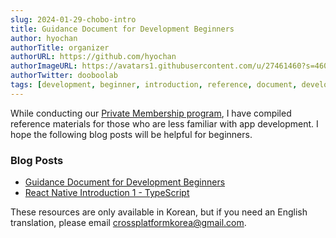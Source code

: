```yaml
---
slug: 2024-01-29-chobo-intro
title: Guidance Document for Development Beginners
author: hyochan
authorTitle: organizer
authorURL: https://github.com/hyochan
authorImageURL: https://avatars1.githubusercontent.com/u/27461460?s=460&u=b5860875e26d33fd70fd210f4ea74f81cdf9d99b&v=4
authorTwitter: dooboolab
tags: [development, beginner, introduction, reference, document, developer, programmer, programming]
---
```



While conducting our [Private Membership program](https://crossplatformkorea.com/docs/current/membership), I have compiled reference materials for those who are less familiar with app development. I hope the following blog posts will be helpful for beginners.

### Blog Posts
- [Guidance Document for Development Beginners](https://medium.com/crossplatformkorea/%EC%95%B1-%EA%B0%9C%EB%B0%9C-%EC%9E%85%EB%AC%B8%EC%9A%A9-%EB%AC%B8%ED%97%8C-e676bfb2f998)
- [React Native Introduction 1 - TypeScript](https://medium.com/crossplatformkorea/%EB%A6%AC%EC%95%A1%ED%8A%B8%EB%84%A4%EC%9D%B4%ED%8B%B0%EB%B8%8C-%EC%9E%85%EB%AC%B8-1-%ED%83%80%EC%9E%85%EC%8A%A4%ED%81%AC%EB%A6%BD%ED%8A%B8-baf69e8e663f)

These resources are only available in Korean, but if you need an English translation, please email crossplatformkorea@gmail.com.

<AdFitMobileBanner
  unit="DAN-mhiKCkCNnnFtwxGh"
  className="adfit-middle-mobile-2024-01-29-chobo-intro"
/>